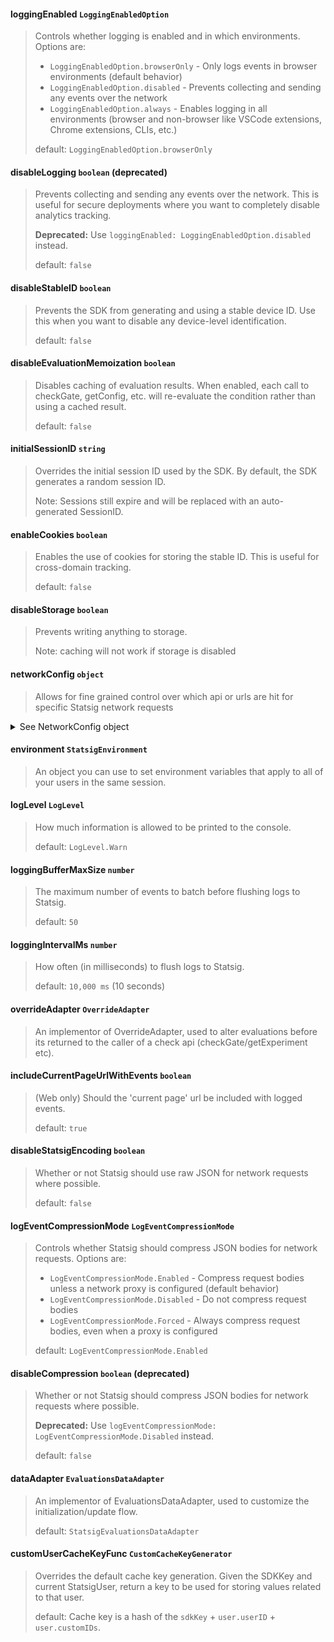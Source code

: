 
#### **loggingEnabled** `LoggingEnabledOption` 
> Controls whether logging is enabled and in which environments. Options are:
> - `LoggingEnabledOption.browserOnly` - Only logs events in browser environments (default behavior)
> - `LoggingEnabledOption.disabled` - Prevents collecting and sending any events over the network
> - `LoggingEnabledOption.always` - Enables logging in all environments (browser and non-browser like VSCode extensions, Chrome extensions, CLIs, etc.)
>
> default: `LoggingEnabledOption.browserOnly`

#### **disableLogging** `boolean` **(deprecated)**
> Prevents collecting and sending any events over the network. This is useful for secure deployments where you want to completely disable analytics tracking.
>
> **Deprecated:** Use `loggingEnabled: LoggingEnabledOption.disabled` instead.
>
> default: `false`

#### **disableStableID** `boolean`
> Prevents the SDK from generating and using a stable device ID. Use this when you want to disable any device-level identification.
>
> default: `false`

#### **disableEvaluationMemoization** `boolean`
> Disables caching of evaluation results. When enabled, each call to checkGate, getConfig, etc. will re-evaluate the condition rather than using a cached result.
>
> default: `false`

#### **initialSessionID** `string`
> Overrides the initial session ID used by the SDK. By default, the SDK generates a random session ID.
>
> Note: Sessions still expire and will be replaced with an auto-generated SessionID.

#### **enableCookies** `boolean`
> Enables the use of cookies for storing the stable ID. This is useful for cross-domain tracking.
>
> default: `false`

#### **disableStorage** `boolean`
> Prevents writing anything to storage. 
>
> Note: caching will not work if storage is disabled


#### **networkConfig** `object`
> Allows for fine grained control over which api or urls are hit for specific Statsig network requests

<details>
  <summary>See NetworkConfig object</summary>
  <NetworkConfig />
</details>

#### **environment** `StatsigEnvironment`
> An object you can use to set environment variables that apply to all of your users in the same session.

#### **logLevel** `LogLevel`
> How much information is allowed to be printed to the console. 
>
> default: `LogLevel.Warn`

#### **loggingBufferMaxSize** `number`
> The maximum number of events to batch before flushing logs to Statsig. 
>
> default: `50`

#### **loggingIntervalMs** `number`
> How often (in milliseconds) to flush logs to Statsig. 
>
> default: `10,000 ms` (10 seconds)

#### **overrideAdapter** `OverrideAdapter`
> An implementor of OverrideAdapter, used to alter evaluations before its returned to the caller of a check api (checkGate/getExperiment etc).

#### **includeCurrentPageUrlWithEvents** `boolean`
> (Web only) Should the 'current page' url be included with logged events. 
>
> default: `true`

#### **disableStatsigEncoding** `boolean`
> Whether or not Statsig should use raw JSON for network requests where possible. 
>
> default: `false`

#### **logEventCompressionMode** `LogEventCompressionMode`
> Controls whether Statsig should compress JSON bodies for network requests. Options are:
> - `LogEventCompressionMode.Enabled` - Compress request bodies unless a network proxy is configured (default behavior)
> - `LogEventCompressionMode.Disabled` - Do not compress request bodies
> - `LogEventCompressionMode.Forced` - Always compress request bodies, even when a proxy is configured
>
> default: `LogEventCompressionMode.Enabled`

#### **disableCompression** `boolean` **(deprecated)**
> Whether or not Statsig should compress JSON bodies for network requests where possible. 
>
> **Deprecated:** Use `logEventCompressionMode: LogEventCompressionMode.Disabled` instead.
>
> default: `false`

#### **dataAdapter** `EvaluationsDataAdapter`
> An implementor of EvaluationsDataAdapter, used to customize the initialization/update flow. 
>
> default: `StatsigEvaluationsDataAdapter`

#### **customUserCacheKeyFunc** `CustomCacheKeyGenerator`
> Overrides the default cache key generation. Given the SDKKey and current StatsigUser, return a key to be used for storing values related to that user.
>
> default: Cache key is a hash of the `sdkKey` + `user.userID` + `user.customIDs`.
